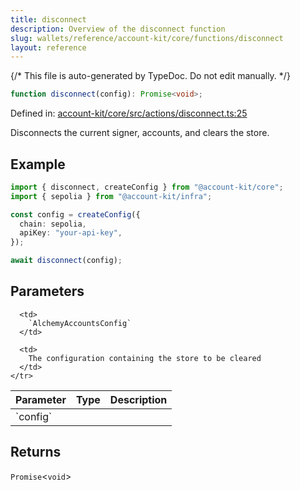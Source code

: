 ```yaml
---
title: disconnect
description: Overview of the disconnect function
slug: wallets/reference/account-kit/core/functions/disconnect
layout: reference
---
```


{/* This file is auto-generated by TypeDoc. Do not edit manually. */}

```ts
function disconnect(config): Promise<void>;
```

Defined in: [account-kit/core/src/actions/disconnect.ts:25](https://github.com/alchemyplatform/aa-sdk/blob/ad165355d980f9a16dd388088895bfc851df8656/account-kit/core/src/actions/disconnect.ts#L25)

Disconnects the current signer, accounts, and clears the store.

## Example

```ts
import { disconnect, createConfig } from "@account-kit/core";
import { sepolia } from "@account-kit/infra";

const config = createConfig({
  chain: sepolia,
  apiKey: "your-api-key",
});

await disconnect(config);
```

## Parameters

<table>
  <thead>
    <tr>
      <th align="left">Parameter</th>
      <th align="left">Type</th>
      <th align="left">Description</th>
    </tr>
  </thead>

  <tbody>
    <tr>
      <td>
        `config`
      </td>

      <td>
        `AlchemyAccountsConfig`
      </td>

      <td>
        The configuration containing the store to be cleared
      </td>
    </tr>

  </tbody>
</table>

## Returns

`Promise`\<`void`>
